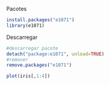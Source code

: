Pacotes
```r
install.packages("e1071")
library(e1071)
```

Descarregar
```r
#descarregar pacote
detach("package:e1071", unload=TRUE)
#remover
remove.packages("e1071")
```


```r
plot(iris[,1:4])
```


```r

```

